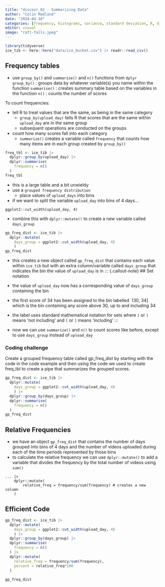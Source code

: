 ```yaml
---
title: "discovr_02 - Summarizing Data"
author: "Colin Madland"
date: "2024-04-18"
categories: [frequency, histograms, variance, standard deviation, R, discovr]
editor: visual
image: "raft-falls.jpeg"
---
```


```r
library(tidyverse)
ice_tib <- here::here("data/ice_bucket.csv") |> readr::read_csv()
```

## Frequency tables

- use `group_by()` and `summarise()` and `n()` functions from `dplyr`
 `group_by()`
 : groups data by whatever variable(s) you name within the function
 `summarise()`
 : creates summary table based on the variables in the function
`n()`
: counts the number of scores

To count frequencies:

- tell R to treat values that are the same, as being in the same category
  - `group_by(upload_day)` tells R that  scores that are the same within `upload_day` are in the same group
  - subsequent operations are conducted on the groups
- count how many scores fall into each category
  - `summarize()` creates a variable called `frequency` that counts how many items are in each group created by `group_by()`

```r
freq_tbl <- ice_tib |>
  dplyr::group_by(upload_day) |> 
  dplyr::summarise(
    frequency = n()
  )
freq_tbl
```

- this is a large table and a bit unwieldy
- use a `grouped frequency distribution`
  - place values of `upload_days` into bins
- if we want to split the variable `upload_day` into bins of 4 days...

```
ggplot2::cut_width(upload_day, 4)
```

- combine this with `dplyr::mutate()` to create a new variable called `days_group`

```r
gp_freq_dist <- ice_tib |> 
  dplyr::mutate(
    days_group = ggplot2::cut_width(upload_day, 4)
    )
gp_freq_dist
```

- this creates a new object called `gp_freq_dist` that contains each value within `ice_tib` but with an extra column/variable called `days_group` that indicates the bin the value of `upload_day` is in
::: {.callout-note}
## Set notation
- the value of `upload_day` now has a corresponding value of `days_group` containing the bin
- the first score of 34 has been assigned to the bin labelled `(30, 34] which is the bin containing any score above 30, up to and including 34
- the label uses standard mathematical notation for sets where `(` or `)` means 'not including' and `[` or `]` means 'including'
:::

- now we can use `summarize()` and `n()` to count scores like before, except to use `days_group` instead of `upload_day`

### Coding challenge

Create a grouped frequency table called gp_freq_dist by starting with the code in the code example and then using the code we used to create freq_tbl to create a pipe that summarizes the grouped scores.


```r
gp_freq_dist <- ice_tib |> 
  dplyr::mutate(
    days_group = ggplot2::cut_width(upload_day, 4)
    ) |>
  dplyr::group_by(days_group) |> 
  dplyr::summarise(
    frequency = n()
  )
gp_freq_dist
```

## Relative Frequencies

- we have an object `gp_freq_dist` that contains the number of days grouped into bins of 4 days and the number of videos uploaded during each of the time periods represented by those bins
- to calculate the relative frequency we can use `dplyr::mutate()` to add a variable that divides the frequency by the total number of videos using `sum()`

```
... |>
    dplyr::mutate(
        relative_freq = frequency/sum(frequency) # creates a new column
    )
```

## Efficient Code

```r
gp_freq_dist <- ice_tib |> 
  dplyr::mutate(
    days_group = ggplot2::cut_width(upload_day, 4)
    ) |> 
  dplyr::group_by(days_group) |> 
  dplyr::summarise(
    frequency = n()
  ) |> 
  dplyr::mutate(
    relative_freq = frequency/sum(frequency),
    percent = relative_freq*100
  )
  
gp_freq_dist
```

